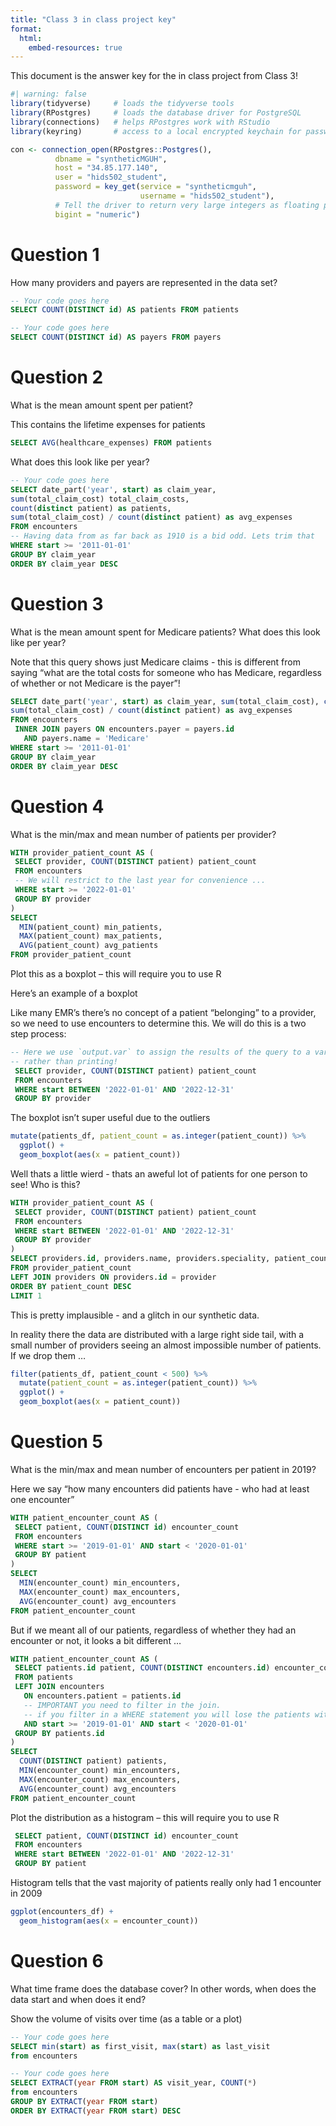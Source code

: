 ```yaml
---
title: "Class 3 in class project key"
format: 
  html:
    embed-resources: true
---
```


This document is the answer key for the in class project from Class 3!

```r
#| warning: false
library(tidyverse)     # loads the tidyverse tools
library(RPostgres)     # loads the database driver for PostgreSQL
library(connections)   # helps RPostgres work with RStudio
library(keyring)       # access to a local encrypted keychain for passwords

con <- connection_open(RPostgres::Postgres(),
          dbname = "syntheticMGUH",
          host = "34.85.177.140",
          user = "hids502_student",
          password = key_get(service = "syntheticmguh", 
                             username = "hids502_student"),
          # Tell the driver to return very large integers as floating point (vs truncating them)
          bigint = "numeric")
```

# Question 1

How many providers and payers are represented in the data set?

```sql
-- Your code goes here
SELECT COUNT(DISTINCT id) AS patients FROM patients
```
```sql
-- Your code goes here
SELECT COUNT(DISTINCT id) AS payers FROM payers
```

# Question 2

What is the mean amount spent per patient?

This contains the lifetime expenses for patients
```sql
SELECT AVG(healthcare_expenses) FROM patients
```

What does this look like per year?

```sql
-- Your code goes here
SELECT date_part('year', start) as claim_year, 
sum(total_claim_cost) total_claim_costs, 
count(distinct patient) as patients, 
sum(total_claim_cost) / count(distinct patient) as avg_expenses
FROM encounters
-- Having data from as far back as 1910 is a bid odd. Lets trim that
WHERE start >= '2011-01-01'
GROUP BY claim_year
ORDER BY claim_year DESC
```


# Question 3

What is the mean amount spent for Medicare patients?
What does this look like per year?

Note that this query shows just Medicare claims - this is different from saying "what are the total costs for someone who has Medicare, regardless of whether or not Medicare is the payer"!
```sql
SELECT date_part('year', start) as claim_year, sum(total_claim_cost), count(distinct patient) as patients, 
sum(total_claim_cost) / count(distinct patient) as avg_expenses
FROM encounters
 INNER JOIN payers ON encounters.payer = payers.id
   AND payers.name = 'Medicare'
WHERE start >= '2011-01-01'
GROUP BY claim_year
ORDER BY claim_year DESC
```

# Question 4

What is the min/max and mean number of patients per provider?

```sql
WITH provider_patient_count AS (
 SELECT provider, COUNT(DISTINCT patient) patient_count 
 FROM encounters
 -- We will restrict to the last year for convenience ...
 WHERE start >= '2022-01-01'
 GROUP BY provider
)
SELECT 
  MIN(patient_count) min_patients,
  MAX(patient_count) max_patients,
  AVG(patient_count) avg_patients
FROM provider_patient_count
```

Plot this as a boxplot – this will require you to use R

Here's an example of a boxplot

Like many EMR's there's no concept of a patient "belonging" to a provider, so we need to use encounters to determine this. We will do this is a two step process:

```sql
-- Here we use `output.var` to assign the results of the query to a variable
-- rather than printing!
 SELECT provider, COUNT(DISTINCT patient) patient_count 
 FROM encounters
 WHERE start BETWEEN '2022-01-01' AND '2022-12-31'
 GROUP BY provider
```

The boxplot isn't super useful due to the outliers
```r
mutate(patients_df, patient_count = as.integer(patient_count)) %>%
  ggplot() + 
  geom_boxplot(aes(x = patient_count))
```

Well thats a little wierd - thats an aweful lot of patients for one person to see! Who is this?

```sql
WITH provider_patient_count AS (
 SELECT provider, COUNT(DISTINCT patient) patient_count 
 FROM encounters
 WHERE start BETWEEN '2022-01-01' AND '2022-12-31'
 GROUP BY provider
)
SELECT providers.id, providers.name, providers.speciality, patient_count
FROM provider_patient_count
LEFT JOIN providers ON providers.id = provider
ORDER BY patient_count DESC 
LIMIT 1
```
This is pretty implausible - and a glitch in our synthetic data.

In reality there the data are distributed with a large right side tail, with a small number of providers seeing an almost impossible number of patients. If we drop them ...

```r
filter(patients_df, patient_count < 500) %>%
  mutate(patient_count = as.integer(patient_count)) %>%
  ggplot() + 
  geom_boxplot(aes(x = patient_count))
```

# Question 5

What is the min/max and mean number of encounters per patient in 2019? 

Here we say "how many encounters did patients have - who had at least one encounter"

```sql
WITH patient_encounter_count AS (
 SELECT patient, COUNT(DISTINCT id) encounter_count 
 FROM encounters
 WHERE start >= '2019-01-01' AND start < '2020-01-01'
 GROUP BY patient
)
SELECT 
  MIN(encounter_count) min_encounters,
  MAX(encounter_count) max_encounters,
  AVG(encounter_count) avg_encounters
FROM patient_encounter_count
```

But if we meant all of our patients, regardless of whether they had an encounter or not, it looks a bit different ...
```sql
WITH patient_encounter_count AS (
 SELECT patients.id patient, COUNT(DISTINCT encounters.id) encounter_count 
 FROM patients 
 LEFT JOIN encounters 
   ON encounters.patient = patients.id
   -- IMPORTANT you need to filter in the join.
   -- if you filter in a WHERE statement you will lose the patients without data
   AND start >= '2019-01-01' AND start < '2020-01-01'
 GROUP BY patients.id
)
SELECT 
  COUNT(DISTINCT patient) patients,
  MIN(encounter_count) min_encounters,
  MAX(encounter_count) max_encounters,
  AVG(encounter_count) avg_encounters
FROM patient_encounter_count
```


Plot the distribution as a histogram – this will require you to use R

```sql
 SELECT patient, COUNT(DISTINCT id) encounter_count 
 FROM encounters
 WHERE start BETWEEN '2022-01-01' AND '2022-12-31'
 GROUP BY patient
```

Histogram tells that the vast majority of patients really only had 1 encounter in 2009

```r
ggplot(encounters_df) + 
  geom_histogram(aes(x = encounter_count))  
```

# Question 6 

What time frame does the database cover? In other words, when does the data start and when does it end?

Show the volume of visits over time (as a table or a plot)

```sql
-- Your code goes here
SELECT min(start) as first_visit, max(start) as last_visit
from encounters
```

```sql
-- Your code goes here
SELECT EXTRACT(year FROM start) AS visit_year, COUNT(*)
from encounters
GROUP BY EXTRACT(year FROM start)
ORDER BY EXTRACT(year FROM start) DESC
```

